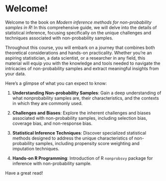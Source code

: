 # Welcome!

Welcome to the book on *Modern inference methods for non-probability samples in R*! In this comprehensive guide, we will delve into the details of statistical inference, focusing specifically on the unique challenges and techniques associated with non-probability samples.

Throughout this course, you will embark on a journey that combines both theoretical considerations and hands-on practicality. Whether you're an aspiring statistician, a data scientist, or a researcher in any field, this material will equip you with the knowledge and tools needed to navigate the intricacies of non-probability samples and extract meaningful insights from your data.

Here's a glimpse of what you can expect to know:

1.  **Understanding Non-probability Samples**: Gain a deep understanding of what nonprobability samples are, their characteristics, and the contexts in which they are commonly used.

2.  **Challenges and Biases**: Explore the inherent challenges and biases associated with non-probability samples, including selection bias, coverage bias, and non-response bias.

3.  **Statistical Inference Techniques**: Discover specialized statistical methods designed to address the unique characteristics of non-probability samples, including propensity score weighting and imputation techniques.

4.  **Hands-on R Programming**: Introduction of R `nonprobsvy` package for inference with non-probability sample.

Have a great read!
